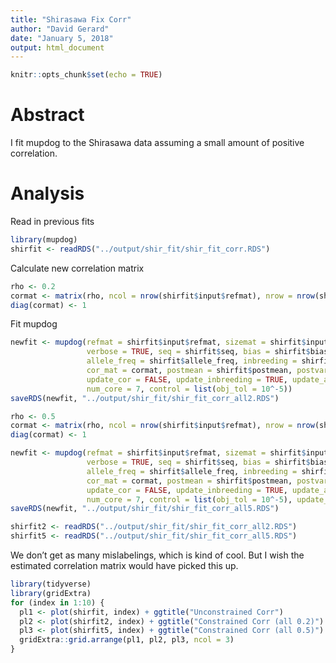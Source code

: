 ```yaml
---
title: "Shirasawa Fix Corr"
author: "David Gerard"
date: "January 5, 2018"
output: html_document
---
```


```r
knitr::opts_chunk$set(echo = TRUE)
```

# Abstract

I fit mupdog to the Shirasawa data assuming a small amount of positive correlation.

# Analysis

Read in previous fits
```r
library(mupdog)
shirfit <- readRDS("../output/shir_fit/shir_fit_corr.RDS")
```

Calculate new correlation matrix
```r
rho <- 0.2
cormat <- matrix(rho, ncol = nrow(shirfit$input$refmat), nrow = nrow(shirfit$input$refmat))
diag(cormat) <- 1
```

Fit mupdog
```r
newfit <- mupdog(refmat = shirfit$input$refmat, sizemat = shirfit$input$sizemat, ploidy = shirfit$input$ploidy, 
                 verbose = TRUE, seq = shirfit$seq, bias = shirfit$bias, od = shirfit$od, 
                 allele_freq = shirfit$allele_freq, inbreeding = shirfit$inbreeding, 
                 cor_mat = cormat, postmean = shirfit$postmean, postvar = shirfit$postvar, 
                 update_cor = FALSE, update_inbreeding = TRUE, update_allele_freq = TRUE, 
                 num_core = 7, control = list(obj_tol = 10^-5))
saveRDS(newfit, "../output/shir_fit/shir_fit_corr_all2.RDS")
```

```r
rho <- 0.5
cormat <- matrix(rho, ncol = nrow(shirfit$input$refmat), nrow = nrow(shirfit$input$refmat))
diag(cormat) <- 1
```

```r
newfit <- mupdog(refmat = shirfit$input$refmat, sizemat = shirfit$input$sizemat, ploidy = shirfit$input$ploidy, 
                 verbose = TRUE, seq = shirfit$seq, bias = shirfit$bias, od = shirfit$od, 
                 allele_freq = shirfit$allele_freq, inbreeding = shirfit$inbreeding, 
                 cor_mat = cormat, postmean = shirfit$postmean, postvar = shirfit$postvar, 
                 update_cor = FALSE, update_inbreeding = TRUE, update_allele_freq = TRUE, 
                 num_core = 7, control = list(obj_tol = 10^-5), update_method = "L-BFGS-B")
saveRDS(newfit, "../output/shir_fit/shir_fit_corr_all5.RDS")
```

```r
shirfit2 <- readRDS("../output/shir_fit/shir_fit_corr_all2.RDS")
shirfit5 <- readRDS("../output/shir_fit/shir_fit_corr_all5.RDS")
```

We don't get as many mislabelings, which is kind of cool. But I wish the estimated correlation matrix would have picked this up.
```r
library(tidyverse)
library(gridExtra)
for (index in 1:10) {
  pl1 <- plot(shirfit, index) + ggtitle("Unconstrained Corr")
  pl2 <- plot(shirfit2, index) + ggtitle("Constrained Corr (all 0.2)")
  pl3 <- plot(shirfit5, index) + ggtitle("Constrained Corr (all 0.5)")
  gridExtra::grid.arrange(pl1, pl2, pl3, ncol = 3)
}
```


